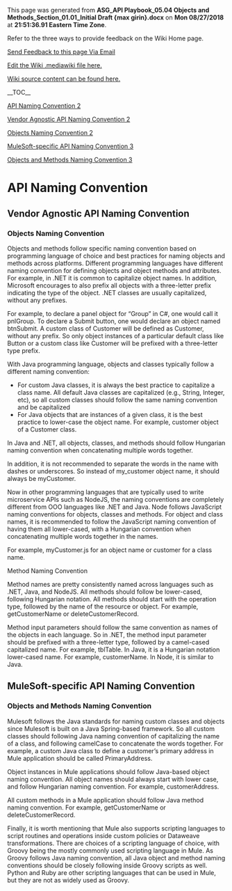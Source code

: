 ﻿<p>This page was generated from <b>ASG_API Playbook_05.04 Objects and Methods_Section_01.01_Initial Draft {max girin}.docx</b> on <b>Mon 08/27/2018</b> at <b>21:51:36.91 Eastern Time Zone</b>.</p>
<p>Refer to the three ways to provide feedback on the Wiki Home page.</p>
<p><a href="mailto:ronald.opperman@va.gov;paul.marshall4@va.gov?subject=ASG_API Playbook_05.04 Objects and Methods_Section_01.01_Initial Draft {max girin}">Send Feedback to this page Via Email</a></p>
<p><a href="https://github.com/department-of-veterans-affairs/ES-ASG/tree/master/Projects/ES%20ASG/ES%20ASG%20API%20Playbook%20Project/Content/05.04%20ASG_API%20Playbook_Objects%20and%20Methods_Section/05.04 ASG_API Playbook_Objects and Methods_Section.mediawiki">Edit the Wiki .mediawiki file here.</a></p>
<p><a href=https://github.com/department-of-veterans-affairs/ES-ASG/tree/master/Projects/ES%20ASG/ES%20ASG%20API%20Playbook%20Project/Content/05.04%20ASG_API%20Playbook_Objects%20and%20Methods_Section>Wiki source content can be found here.</a></p>
<p>__TOC__</p>
[[#api-naming-convention|API Naming Convention 2]]

[[#vendor-agnostic-api-naming-convention|Vendor Agnostic API Naming Convention 2]]

[[#objects-naming-convention|Objects Naming Convention 2]]

[[#_Toc520754094|MuleSoft-specific API Naming Convention 3]]

[[#objects-and-methods-naming-convention|Objects and Methods Naming Convention 3]]

= API Naming Convention =

===  ===

== Vendor Agnostic API Naming Convention ==

===  ===

=== Objects Naming Convention ===

Objects and methods follow specific naming convention based on programming language of choice and best practices for naming objects and methods across platforms. Different programming languages have different naming convention for defining objects and object methods and attributes. For example, in .NET it is common to capitalize object names. In addition, Microsoft encourages to also prefix all objects with a three-letter prefix indicating the type of the object. .NET classes are usually capitalized, without any prefixes.

For example, to declare a panel object for “Group” in C#, one would call it pnlGroup. To declare a Submit button, one would declare an object named btnSubmit. A custom class of Customer will be defined as Customer, without any prefix. So only object instances of a particular default class like Button or a custom class like Customer will be prefixed with a three-letter type prefix.

With Java programming language, objects and classes typically follow a different naming convention:

* For custom Java classes, it is always the best practice to capitalize a class name. All default Java classes are capitalized (e.g., String, Integer, etc), so all custom classes should follow the same naming convention and be capitalized
* For Java objects that are instances of a given class, it is the best practice to lower-case the object name. For example, customer object of a Customer class.

In Java and .NET, all objects, classes, and methods should follow Hungarian naming convention when concatenating multiple words together.

In addition, it is not recommended to separate the words in the name with dashes or underscores. So instead of my_customer object name, it should always be myCustomer.

Now in other programming languages that are typically used to write microservice APIs such as NodeJS, the naming conventions are completely different from OOO languages like .NET and Java. Node follows JavaScript naming conventions for objects, classes and methods. For object and class names, it is recommended to follow the JavaScript naming convention of having them all lower-cased, with a Hungarian convention when concatenating multiple words together in the names.

For example, myCustomer.js for an object name or customer for a class name.

Method Naming Convention

Method names are pretty consistently named across languages such as .NET, Java, and NodeJS. All methods should follow be lower-cased, following Hungarian notation. All methods should start with the operation type, followed by the name of the resource or object. For example, getCustomerName or deleteCustomerRecord.

Method input parameters should follow the same convention as names of the objects in each language. So in .NET, the method input parameter should be prefixed with a three-letter type, followed by a camel-cased capitalized name. For example, tblTable. In Java, it is a Hungarian notation lower-cased name. For example, customerName. In Node, it is similar to Java.



== MuleSoft-specific API Naming Convention ==

=== Objects and Methods Naming Convention  ===

Mulesoft follows the Java standards for naming custom classes and objects since Mulesoft is built on a Java Spring-based framework. So all custom classes should following Java naming convention of capitalizing the name of a class, and following camelCase to concatenate the words together. For example, a custom Java class to define a customer’s primary address in Mule application should be called PrimaryAddress.

Object instances in Mule applications should follow Java-based object naming convention. All object names should always start with lower case, and follow Hungarian naming convention. For example, customerAddress.

All custom methods in a Mule application should follow Java method naming convention. For example, getCustomerName or deleteCustomerRecord.

Finally, it is worth mentioning that Mule also supports scripting languages to script routines and operations inside custom policies or Dataweave transformations. There are choices of a scripting language of choice, with Groovy being the mostly commonly used scripting language in Mule. As Groovy follows Java naming convention, all Java object and method naming conventions should be closely following inside Groovy scripts as well. Python and Ruby are other scripting languages that can be used in Mule, but they are not as widely used as Groovy.







